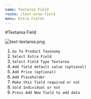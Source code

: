 ```yaml
---
name: Textarea Field
route: /text-area-field
menu: Extra Fields
---
```

#Textarea Field

![text-textarea.png](../images/text-textarea.png)

1. `Go To Product Taxonomy `
2. `Select Extra Field` 
3. `Select Field Type Textarea`
4. `Add field default value (optional)`
5. `Add Price (optional)`
6. `Add Placeholder`
7. `Make this field required or not`
8. `Sold Individual or not`
9. `Press Add New field to add data`